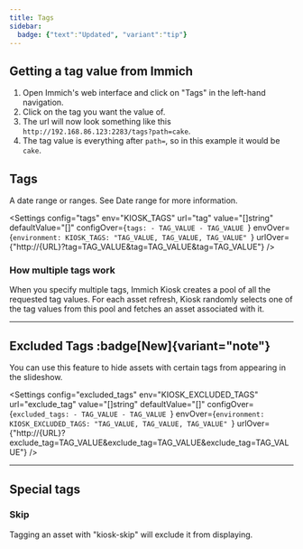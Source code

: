 ```yaml
---
title: Tags
sidebar:
  badge: {"text":"Updated", "variant":"tip"}
---
```



## Getting a tag value from Immich
1. Open Immich's web interface and click on "Tags" in the left-hand navigation.
2. Click on the tag you want the value of.
3. The url will now look something like this `http://192.168.86.123:2283/tags?path=cake`.
4. The tag value is everything after `path=`, so in this example it would be `cake`.

## Tags

A date range or ranges. See Date range for more information.

<Settings
    config="tags"
    env="KIOSK_TAGS"
    url="tag"
    value="[]string"
    defaultValue="[]"
    configOver={`tags:
    - TAG_VALUE
    - TAG_VALUE
    `}
    envOver={`environment:
    KIOSK_TAGS: "TAG_VALUE, TAG_VALUE, TAG_VALUE"
    `}
    urlOver={"http://{URL}?tag=TAG_VALUE&tag=TAG_VALUE&tag=TAG_VALUE"}
/>

### How multiple tags work
When you specify multiple tags, Immich Kiosk creates a pool of all the requested tag values.
For each asset refresh, Kiosk randomly selects one of the tag values from this pool and fetches an asset associated with it.

---

## Excluded Tags :badge[New]{variant="note"}

You can use this feature to hide assets with certain tags from appearing in the slideshow.

<Settings
    config="excluded_tags"
    env="KIOSK_EXCLUDED_TAGS"
    url="exclude_tag"
    value="[]string"
    defaultValue="[]"
    configOver={`excluded_tags:
    - TAG_VALUE
    - TAG_VALUE
    `}
    envOver={`environment:
    KIOSK_EXCLUDED_TAGS: "TAG_VALUE, TAG_VALUE, TAG_VALUE"
    `}
    urlOver={"http://{URL}?exclude_tag=TAG_VALUE&exclude_tag=TAG_VALUE&exclude_tag=TAG_VALUE"}
/>

---

## Special tags

### Skip
Tagging an asset with "kiosk-skip" will exclude it from displaying.
